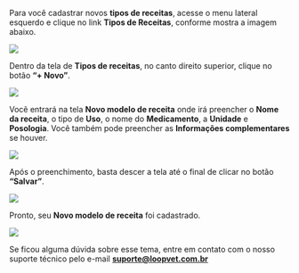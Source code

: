 Para você cadastrar novos **tipos de receitas**, acesse o menu lateral esquerdo e clique no link **Tipos de Receitas**, conforme mostra a imagem abaixo.

<img src="/imagem-1.0-link-tipos-de-receitas.webp" />

Dentro da tela de **Tipos de receitas**, no canto direito superior, clique no botão **“+ Novo”**.

<img src="/imagem-1.1-tela-tipos-de-receitas.webp" />

Você entrará na tela **Novo modelo de receita** onde irá preencher o **Nome da receita**, o tipo de **Uso**, o nome do **Medicamento**, a **Unidade** e **Posologia**. Você também pode preencher as **Informações complementares** se houver.

<img src="/imagem-1.2-novo-modelo-de-receita.webp" />

Após o preenchimento, basta descer a tela até o final de clicar no botão **“Salvar”**.

<img src="/imagem-1.3-salvar-modelo-de-receita.webp" />

Pronto, seu **Novo modelo de receita** foi cadastrado.

<img src="/imagem-1.4-tela-tipos-de-receitas.webp" />

Se ficou alguma dúvida sobre esse tema, entre em contato com o nosso suporte técnico pelo e-mail **suporte@loopvet.com.br**
